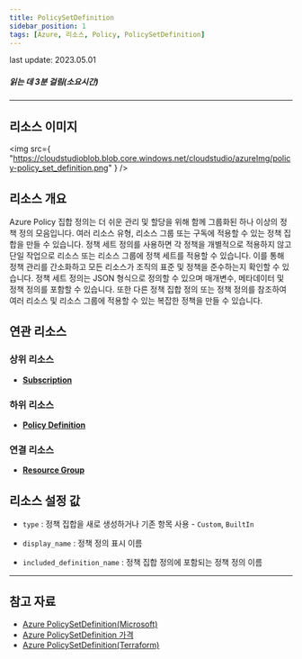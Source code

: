 ```yaml
---
title: PolicySetDefinition
sidebar_position: 1
tags: [Azure, 리소스, Policy, PolicySetDefinition]
---
```


<span className="theme-doc-version-badge badge badge--secondary">
    last update: 2023.05.01
</span>

##### 읽는 데 3분 걸림(소요시간)

---

## 리소스 이미지

<img
    src={
        "https://cloudstudioblob.blob.core.windows.net/cloudstudio/azureImg/policy-policy_set_definition.png"
    }
/>

## 리소스 개요

Azure Policy 집합 정의는 더 쉬운 관리 및 할당을 위해 함께 그룹화된 하나 이상의 정책 정의 모음입니다. 여러 리소스 유형, 리소스 그룹 또는 구독에 적용할 수 있는 정책 집합을 만들 수 있습니다.
정책 세트 정의를 사용하면 각 정책을 개별적으로 적용하지 않고 단일 작업으로 리소스 또는 리소스 그룹에 정책 세트를 적용할 수 있습니다. 이를 통해 정책 관리를 간소화하고 모든 리소스가 조직의 표준 및 정책을 준수하는지 확인할 수 있습니다.
정책 세트 정의는 JSON 형식으로 정의할 수 있으며 매개변수, 메타데이터 및 정책 정의를 포함할 수 있습니다. 또한 다른 정책 집합 정의 또는 정책 정의를 참조하여 여러 리소스 및 리소스 그룹에 적용할 수 있는 복잡한 정책을 만들 수 있습니다.

## 연관 리소스

### 상위 리소스

-   [**Subscription**](https://docs.cstudio.app/docs/resource/azure/Base/Subscription)

### 하위 리소스

-   [**Policy Definition**](https://docs.cstudio.app/docs/resource/azure/Policy/PolicyDefinition)

### 연결 리소스

-   [**Resource Group**](https://docs.cstudio.app/docs/resource/azure/Base/ResourceGroup)

## 리소스 설정 값

-   `type` : 정책 집합을 새로 생성하거나 기존 항목 사용 - `Custom`, `BuiltIn`

-   `display_name` : 정책 정의 표시 이름

-   `included_definition_name` : 정책 집합 정의에 포함되는 정책 정의 이름

---

## 참고 자료

-   [Azure PolicySetDefinition(Microsoft)](https://learn.microsoft.com/en-us/azure/governance/policy/overview)
-   [Azure PolicySetDefinition 가격](https://azure.microsoft.com/en-us/pricing/details/azure-policy/)
-   [Azure PolicySetDefinition(Terraform)](https://registry.terraform.io/providers/hashicorp/azurerm/latest/docs/resources/policy_set_definition)
